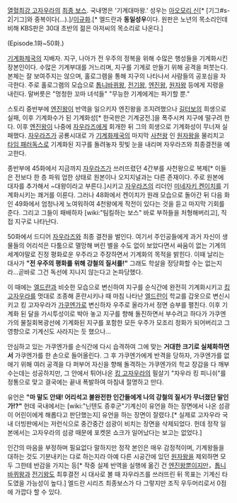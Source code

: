 [[열혈최강 고자우라]]의 [[최종 보스]]. 국내명은 '기계대마왕.' 성우는 [[아오모리 신]][* [기그#s-2|기그]와 중복이다(...).]/[[이규화]].[* 엘드란과 '''동일성우'''이다. 원판은 노년의 목소리인데 비해 KBS판은 30대 초반의 젊은 아저씨의 목소리로 나온다.]

(Episode.1화~50화.)

[[기계화제국]]의 지배자. 지구, 나아가 전 우주의 정복을 위해 수많은 행성들을 기계화시킨 장본인이다. 수많은 기계부대를 거느리며, 지구를 기계로 만들기 위해 공격을 퍼붓는다. 본체는 잘 보여주지는 않으며, 홀로그램을 통해 지구의 나타나서 사람들의 공포심을 자극한다. 주로 홀로그램의 모습으로 [[톱니바퀴왕]], [[전기왕]], [[엔진왕]], [[원자왕]] 등에게 지령을 내린다. 말버릇은 "멍청한 꼬마 녀석들" "무능한 기계에게는 파기할 뿐."

스토리 중반부에 [[엔진왕]]이 반역을 일으키자 엔진왕을 조지려했으나 [[길터보]]의 희생으로 실패, 이후 기계화수가 된 기계화성[* 한국판은 기계궁전.]을 폭주시켜 지구에 떨구려 한다. 이후 [[엔진왕]]이 나중에 [[자우라즈]]에게 회개한 뒤 그의 희생으로 기계화성이 무너져 실패했다. [[자우라즈]]가 공룡시대로 가 [[기계화제국]]의 마지막 [[사천왕]] 인 [[원자왕]]을 물리치고 [[타임 패러독스]]로 기계화된 지구를 돌려놓자 핏빛 눈을 내리며 자우라즈와 최종결전을 예고한다.

종반부에 45화에서 지금까지 [[자우라즈]]가 쓰러뜨렸던 4간부를 사천왕으로 복제[* 이들은 전보다 한 층 파워 업한 상태로 원본이나 오지지널과는 다른 존재이다. 주로 원본에 대자를 추가해서 ~대왕이라고 부른다.]시키고 [[자우라즈]]의 리더인 [[미네자키 켄이치]]를 기계화시키는 쾌거를 이룬다. 그러나 48화에서 켄이치가 원래 모습으로 돌아간 뒤 다음 화인 49화에서 엄청나게 노여워하여 4천왕에게 작전이 있다는 것을 듣고 마지막 기회를 준다. 그리고 그들이 패배하자 [wiki:"팀킬하는 보스" 바로 부하들을 처형해버리고], 직접 지구로 나타난다.

50화에서 드디어 [[자우라즈]]와 최종 결전을 벌인다. 여기서 주인공들에게 과거 자신이 생물들의 어리석은 다툼으로 멸망해 버린 별을 수도 없이 보았다면서 싸움이 없는 기계의 세계야말로 진정 평화로운 우주라고 주장하면서 기계화의 목적을 밝힌다. 이때 날리는 대사가 '''"전 우주의 평화를 위해 강철의 질서를!"''' 그래도 학살을 정당화할 수는 없는지라…곧바로 그건 독선에 지나지 않는다고 논파당했다.

이 때에는 [[엘드란]]과 비슷한 모습으로 변신하여 지구를 순식간에 완전히 기계화시키고 [[킹 고자우라]]를 멋대로 조종해 혼란시키나 때 마침 나타난 [[엘드란]]이 학교를 갑옷으로 변신시키고 킹 고자우라가 [[가쿠엔가]]로 변신하자 우주로 올라가서 정면 승부를 펼친다. 이후 기계화 된 달을 가시투성이로 박아 놓고 지구를 향해 돌진하면서 부수려고 하다가 가쿠엔가의 물질회복광선에 기계화된 지구를 포함한 모든 우주가 모조리 정화가 되어버리고 그 영향으로 기계신도 사라지는 듯 했으나...

{{{#!html
<object type='application/x-shockwave-flash' id='DaumVodPlayer_jjretAjbKew$' width='642px' height='390px' align='middle' classid='clsid:d27cdb6e-ae6d-11cf-96b8-444553540000' codebase='http://fpdownload.macromedia.com/pub/shockwave/cabs/flash/swflash.cab#version=10,3,0,0'><param name='movie' value='http://videofarm.daum.net/controller/player/VodPlayer.swf' /><param name='allowScriptAccess' value='always' /><param name='allowFullScreen' value='true' /><param name='bgcolor' value='#000000' /><param name='wmode' value='window' /><param name='flashvars' value='vid=jjretAjbKew$&playLoc=undefined&alert=true' /><embed src='http://videofarm.daum.net/controller/player/VodPlayer.swf' width='642px' height='390px' allowScriptAccess='always' type='application/x-shockwave-flash' allowFullScreen='true' bgcolor='#000000' flashvars='vid=jjretAjbKew$&playLoc=undefined&alert=true'></embed></object>
}}}

안심하고 있는 가쿠엔가를 순식간에 다시 습격하여 그에 맞는 '''거대한 크기로 실체화하면서''' 가쿠엔가를 한 손으로 들어올린다. 그 후 가쿠엔가에게 반격을 당하자, 가쿠엔가를 없애기 위해 여러 공격을 다 퍼부어 자신을 향해 돌격하는 가쿠엔가의 학교 장갑을 다 깨부수는데는 성공하지만, 그 안에서 튀어나온 [[킹 고자우라]]의 필살기 "자우라 킹 피니쉬"를 정통으로 맞고 결국에는 끝내 폭발하여 마침내 절명하고 만다.

유언은 '''"마 말도 안돼! 어리석고 불완전한 인간들에게 나의 강철의 질서가 무너졌단 말인가!?"''' 헌데 국내에서는 [wiki:"닌텐도 증후군"기계신이 유언을 하는 장면에서 나온 섬광이 어린이에게 해롭다고 판단했는지] 유언을 하는 장면이 잘렸다.[* 실제로 고자우라 국내 더빙판에서는 저런식으로 중간중간 섬광이 비치는 장면을 삭제되었다. 헌데 정작 일본에서는 고자우라의 섬광 때문에 포켓몬 쇼크가 일어났다는 보고는 없었다.]

인간의 마음을 부정하며 필요없다 말하지만 정작 본인은 매우 감정적이며, 기계왕들을 대하는 것도 기분내키는 댜로 하는지라 아예 다른 시공간에 있던 [[원자왕]]을 제외하면 모두 그한테 반감을 가지는 등[* 작중 실제 반역을 실행에 옮긴 건 [[엔진왕]]뿐이지만，[[톱니바퀴왕]]과 [[전기왕]]도 최후결전 시 대사로 볼 때 자우라즈를 쓰러뜨린 뒤 목표는 기계신 타도였을 가능성이 높다.] 엘드란 시리즈 최종보스가 다 그렇지만 조직 우두머리로서 0점에 가깝다 할 수 있다.
